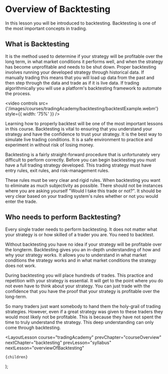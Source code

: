 
# Overview of Backtesting

In this lesson you will be introduced to backtesting. Backtesting is one of the most important concepts in trading.

## What is Backtesting

It is the method used to determine if your strategy will be profitable over the long term,
in what market conditions it performs well, and when the strategy has become unprofitable and needs to be shut down. Proper
backtesting involves running your developed strategy through historical data. If manually trading this means that you will
load up data from the past and then step through the data and trade as if it is live data. If trading algorithmically you will
use a platform's backtesting framework to automate the process.

<video
  controls
  src={'/images/courses/tradingAcademy/backtesting/backtestExample.webm'}
  style={{ width: '75%' }}
/>

Learning how to properly backtest will be one of the most important lessons in this course. Backtesting is vital to ensuring
that you understand your strategy and have the confidence to trust your strategy. It is the best way to simulate live trading
conditions. It is a safe environment to practice and experiment in without risk of losing money.

Backtesting is a fairly straight-forward procedure that is unfortunately very difficult to perform correctly.
Before you can begin backtesting you must have a full trading strategy developed. This trading strategy must have entry rules,
exit rules, and risk-management rules.

These rules must be very clear and rigid rules. When backtesting you want to eliminate as much subjectivity as possible. There should
not be instances where you are asking yourself "Would I take this trade or not?". It should be very clear based on your
trading system's rules whether or not you would enter the trade.

## Who needs to perform Backtesting?

Every single trader needs to perform backtesting. It does not matter what your strategy is or how skilled of a trader you
are. You need to backtest.

Without backtesting you have no idea if your strategy will be profitable over the longterm. Backtesting gives you an in-depth
understanding of how and why your strategy works. It allows you to understand in what market conditions the strategy works
and in what market conditions the strategy does not work.

During backtesting you will place hundreds of trades. This practice and repetition with your strategy is essential. It will get
to the point where you do not even have to think about your strategy. You can just trade with the confidence that you have
the proof that your strategy is profitable over the long-term.

So many traders just want somebody to hand them the holy-grail of trading strategies. However, even if a great strategy was
given to these traders they would most likely not be profitable. This is because they have not spent the time to truly
understand the strategy. This deep understanding can only come through backtesting.

  <LayoutLesson
    course="tradingAcademy"
    prevChapter="courseOverview"
    nextChapter="backtesting"
    prevLesson="syllabus"
    nextLesson="overviewOfBacktesting"
  >
    {children}
  </LayoutLesson>
);
